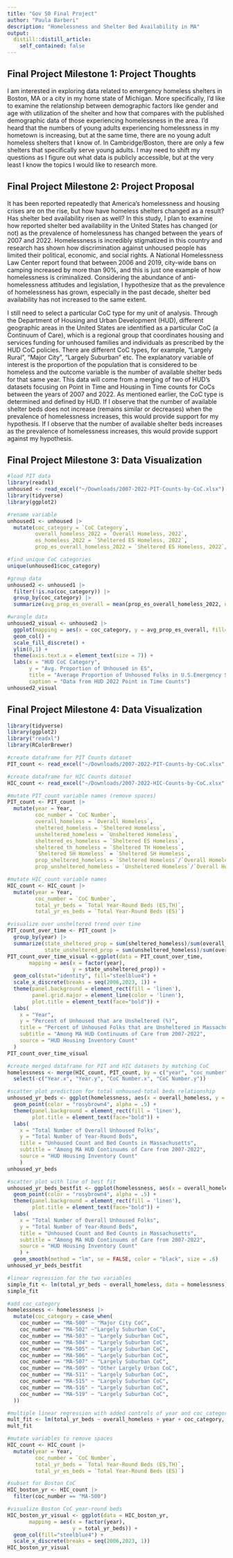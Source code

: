 ```yaml
---
title: "Gov 50 Final Project"
author: "Paula Barberi"
description: "Homelessness and Shelter Bed Availability in MA"
output:
  distill::distill_article:
    self_contained: false
---
```




## Final Project Milestone 1: Project Thoughts

I am interested in exploring data related to emergency homeless shelters in Boston, MA or a city in my home state of Michigan. More specifically, I'd like to examine the relationship between demographic factors like gender and age with utilization of the shelter and how that compares with the published demographic data of those experiencing homelessness in the area. I'd heard that the numbers of young adults experiencing homelessness in my hometown is increasing, but at the same time, there are no young adult homeless shelters that I know of. In Cambridge/Boston, there are only a few shelters that specifically serve young adults. I may need to shift my questions as I figure out what data is publicly accessible, but at the very least I know the topics I would like to research more. 

## Final Project Milestone 2: Project Proposal

It has been reported repeatedly that America's homelessness and housing crises are on the rise, but how have homeless shelters changed as a result? Has shelter bed availability risen as well? In this study, I plan to examine how reported shelter bed availability in the United States has changed (or not) as the prevalence of homelessness has changed between the years of 2007 and 2022. Homelessness is incredibly stigmatized in this country and research has shown how discrimination against unhoused people has limited their political, economic, and social rights. A National Homelessness Law Center report found that between 2006 and 2019, city-wide bans on camping increased by more than 90%, and this is just one example of how homelessness is criminalized. Considering the abundance of anti-homelessness attitudes and legislation, I hypothesize that as the prevalence of homelessness has grown, especially in the past decade, shelter bed availability has not increased to the same extent. 

I still need to select a particular CoC type for my unit of analysis. Through the Department of Housing and Urban Development (HUD), different geographic areas in the United States are identified as a particular CoC (a Continuum of Care), which is a regional group that coordinates housing and services funding for unhoused families and individuals as prescribed by the HUD CoC policies. There are different CoC types, for example, "Largely Rural", "Major City", "Largely Suburban" etc. The explanatory variable of interest is the proportion of the population that is considered to be homeless and the outcome variable is the number of available shelter beds for that same year. This data will come from a merging of two of HUD's datasets focusing on Point in Time and Housing in Time counts for CoCs between the years of 2007 and 2022. As mentioned earlier, the CoC type is determined and defined by HUD. If I observe that the number of available shelter beds does not increase (remains similar or decreases) when the prevalence of homelessness increases, this would provide support for my hypothesis. If I observe that the number of available shelter beds increases as the prevalence of homelessness increases, this would provide support against my hypothesis. 

## Final Project Milestone 3: Data Visualization
```r
#load PIT data
library(readxl)
unhoused <- read_excel("~/Downloads/2007-2022-PIT-Counts-by-CoC.xlsx")
library(tidyverse)
library(ggplot2)
```



```r
#rename variable
unhoused1 <- unhoused |>
  mutate(coc_category = `CoC Category`,
         overall_homeless_2022 = `Overall Homeless, 2022`,
         es_homeless_2022 = `Sheltered ES Homeless, 2022`,
         prop_es_overall_homeless_2022 = `Sheltered ES Homeless, 2022`/`Overall Homeless, 2022`)

#find unique CoC categories
unique(unhoused1$coc_category)

#group data
unhoused2 <- unhoused1 |>
  filter(!is.na(coc_category)) |>
  group_by(coc_category) |>
  summarize(avg_prop_es_overall = mean(prop_es_overall_homeless_2022, na.rm = TRUE)) 

#wrangle data
unhoused2_visual <- unhoused2 |>
  ggplot(mapping = aes(x = coc_category, y = avg_prop_es_overall, fill=coc_category)) +
  geom_col() +
  scale_fill_discrete() +
  ylim(0,1) +
  theme(axis.text.x = element_text(size = 7)) +
  labs(x = "HUD CoC Category",
       y = "Avg. Proportion of Unhoused in ES",
       title = "Average Proportion of Unhoused Folks in U.S.Emergency Shelters by CoC in 2022",
       caption = "Data from HUD 2022 Point in Time Counts")
unhoused2_visual
```

## Final Project Milestone 4: Data Visualization
```r
library(tidyverse)
library(ggplot2)
library("readxl")
library(RColorBrewer)

#create dataframe for PIT Counts dataset
PIT_count <- read_excel("~/Downloads/2007-2022-PIT-Counts-by-CoC.xlsx", sheet = 18)

#create dataframe for HIC Counts dataset
HIC_count <- read_excel("~/Downloads/2007-2022-HIC-Counts-by-CoC.xlsx", sheet = 17)

```

```r
#mutate PIT_count variable names (remove spaces)
PIT_count <- PIT_count |>
  mutate(year = Year,
         coc_number = `CoC Number`,
         overall_homeless = `Overall Homeless`,
         sheltered_homeless = `Sheltered Homeless`,
         unsheltered_homeless = `Unsheltered Homeless`,
         sheltered_es_homeless = `Sheltered ES Homeless`,
         sheltered_th_homeless = `Sheltered TH Homeless`,
         `Sheltered SH Homeless` = `Sheltered SH Homeless`,
         prop_sheltered_homeless = `Sheltered Homeless`/`Overall Homeless`,
         prop_unsheltered_homeless = `Unsheltered Homeless`/`Overall Homeless`)

#mutate HIC_count variable names
HIC_count <- HIC_count |>
  mutate(year = Year,
         coc_number = `CoC Number`,
         total_yr_beds = `Total Year-Round Beds (ES,TH)`,
         total_yr_es_beds = `Total Year-Round Beds (ES)`)

#visualize over unsheltered trend over time
PIT_count_over_time <- PIT_count |>
  group_by(year) |>
  summarize(state_sheltered_prop = sum(sheltered_homeless)/sum(overall_homeless)*100,
            state_unsheltered_prop = sum(unsheltered_homeless)/sum(overall_homeless)*100)
PIT_count_over_time_visual <-ggplot(data = PIT_count_over_time,
       mapping = aes(x = factor(year),
                     y = state_unsheltered_prop)) +
  geom_col(stat="identity", fill="steelblue4") +
  scale_x_discrete(breaks = seq(2006,2023, 1)) +
  theme(panel.background = element_rect(fill = 'linen'),
        panel.grid.major = element_line(color = 'linen'),
        plot.title = element_text(face="bold")) + 
  labs(
    x = "Year",
    y = "Percent of Unhoused that are Unsheltered (%)",
    title = "Percent of Unhoused Folks that are Unsheltered in Massachusetts",
    subtitle = "Among MA HUD Continuums of Care from 2007-2022",
    source = "HUD Housing Inventory Count"
  )
PIT_count_over_time_visual
```
```r
#create merged dataframe for PIT and HIC datasets by matching CoC
homelessness <- merge(HIC_count, PIT_count, by = c("year", "coc_number"), all = FALSE) |>
  select(-c("Year.x", "Year.y", "CoC Number.x", "CoC Number.y"))
```

```r
#scatter plot prediction for total unhoused-total beds relationship
unhoused_yr_beds <- ggplot(homelessness, aes(x = overall_homeless, y = total_yr_beds)) +
  geom_point(color = "rosybrown4", alpha = .5) +
  theme(panel.background = element_rect(fill = 'linen'),
        plot.title = element_text(face="bold")) + 
  labs(
    x = "Total Number of Overall Unhoused Folks",
    y = "Total Number of Year-Round Beds",
    title = "Unhoused Count and Bed Counts in Massachusetts",
    subtitle = "Among MA HUD Continuums of Care from 2007-2022",
    source = "HUD Housing Inventory Count"
    )
unhoused_yr_beds

#scatter plot with line of best fit
unhoused_yr_beds_bestfit <- ggplot(homelessness, aes(x = overall_homeless, y = total_yr_beds)) +
  geom_point(color = "rosybrown4", alpha = .5) +
  theme(panel.background = element_rect(fill = 'linen'),
        plot.title = element_text(face="bold")) + 
  labs(
    x = "Total Number of Overall Unhoused Folks",
    y = "Total Number of Year-Round Beds",
    title = "Unhoused Count and Bed Counts in Massachusetts",
    subtitle = "Among MA HUD Continuums of Care from 2007-2022",
    source = "HUD Housing Inventory Count"
    ) +
  geom_smooth(method = "lm", se = FALSE, color = "black", size = .6)
unhoused_yr_beds_bestfit

#linear regression for the two variables
simple_fit <- lm(total_yr_beds ~ overall_homeless, data = homelessness)
simple_fit

```
```r
#add coc_category 
homelessness <- homelessness |>
  mutate(coc_category = case_when(
    coc_number == "MA-500" ~ "Major City CoC",
    coc_number == "MA-502" ~"Largely Suburban CoC",
    coc_number == "MA-503" ~ "Largely Suburban CoC", 
    coc_number == "MA-504" ~ "Largely Suburban CoC", 
    coc_number == "MA-505" ~ "Largely Suburban CoC", 
    coc_number == "MA-506" ~ "Largely Suburban CoC", 
    coc_number == "MA-507" ~ "Largely Suburban CoC", 
    coc_number == "MA-509" ~ "Other Largely Urban CoC", 
    coc_number == "MA-511" ~ "Largely Suburban CoC", 
    coc_number == "MA-515" ~ "Largely Suburban CoC", 
    coc_number == "MA-516" ~ "Largely Suburban CoC", 
    coc_number == "MA-519" ~ "Largely Suburban CoC", 
  ))

#multiple linear regression with added controls of year and coc_category
mult_fit <- lm(total_yr_beds ~ overall_homeless + year + coc_category, data = homelessness)
mult_fit
```


```r
#mutate variables to remove spaces
HIC_count <- HIC_count |>
  mutate(year = Year,
         coc_number = `CoC Number`,
         total_yr_beds = `Total Year-Round Beds (ES,TH)`,
         total_yr_es_beds = `Total Year-Round Beds (ES)`)

#subset for Boston CoC
HIC_boston_yr <- HIC_count |>
  filter(coc_number == "MA-500")

#visualize Boston CoC year-round beds
HIC_boston_yr_visual <- ggplot(data = HIC_boston_yr,
       mapping = aes(x = factor(year),
                     y = total_yr_beds)) +
  geom_col(fill="steelblue4") +
  scale_x_discrete(breaks = seq(2006,2023, 1)) 
HIC_boston_yr_visual 
```